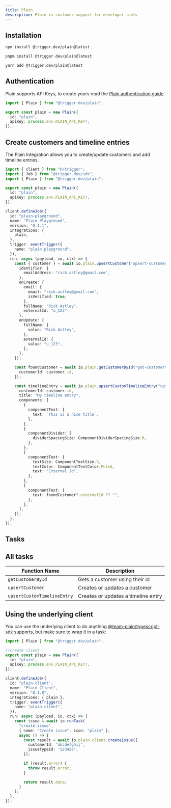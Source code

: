 ```yaml
---
title: Plain
description: Plain is customer support for developer tools
---
```


<Snippet file="integration-getting-started.mdx" />

## Installation

<CodeGroup>

```bash npm
npm install @trigger.dev/plain@latest
```

```bash pnpm
pnpm install @trigger.dev/plain@latest
```

```bash yarn
yarn add @trigger.dev/plain@latest
```

</CodeGroup>

## Authentication

Plain supports API Keys, to create yours read the [Plain authentication guide](https://www.plain.com/docs/graphql-api/authentication).

```ts
import { Plain } from "@trigger.dev/plain";

export const plain = new Plain({
  id: "plain",
  apiKey: process.env.PLAIN_API_KEY!,
});
```

## Create customers and timeline entries

The Plain Integration allows you to create/update customers and add timeline entries.

```ts
import { client } from "@/trigger";
import { Job } from "@trigger.dev/sdk";
import { Plain } from "@trigger.dev/plain";

export const plain = new Plain({
  id: "plain",
  apiKey: process.env.PLAIN_API_KEY!,
});

client.defineJob({
  id: "plain-playground",
  name: "Plain Playground",
  version: "0.1.1",
  integrations: {
    plain,
  },
  trigger: eventTrigger({
    name: "plain.playground",
  }),
  run: async (payload, io, ctx) => {
    const { customer } = await io.plain.upsertCustomer("upsert-customer", {
      identifier: {
        emailAddress: "rick.astley@gmail.com",
      },
      onCreate: {
        email: {
          email: "rick.astley@gmail.com",
          isVerified: true,
        },
        fullName: "Rick Astley",
        externalId: "u_123",
      },
      onUpdate: {
        fullName: {
          value: "Rick Astley",
        },
        externalId: {
          value: "u_123",
        },
      },
    });

    const foundCustomer = await io.plain.getCustomerById("get-customer", {
      customerId: customer.id,
    });

    const timelineEntry = await io.plain.upsertCustomTimelineEntry("upsert-timeline-entry", {
      customerId: customer.id,
      title: "My timeline entry",
      components: [
        {
          componentText: {
            text: `This is a nice title`,
          },
        },
        {
          componentDivider: {
            dividerSpacingSize: ComponentDividerSpacingSize.M,
          },
        },
        {
          componentText: {
            textSize: ComponentTextSize.S,
            textColor: ComponentTextColor.Muted,
            text: "External id",
          },
        },
        {
          componentText: {
            text: foundCustomer?.externalId ?? "",
          },
        },
      ],
    });
  },
});
```

## Tasks

## All tasks

| Function Name               | Description                         |
| --------------------------- | ----------------------------------- |
| `getCustomerById`           | Gets a customer using their id      |
| `upsertCustomer`            | Creates or updates a customer       |
| `upsertCustomTimelineEntry` | Creates or updates a timeline entry |

## Using the underlying client

You can use the underlying client to do anything [@team-plain/typescript-sdk](https://github.com/team-plain/typescript-sdk) supports, but make sure to wrap it in a task:

```ts
import { Plain } from "@trigger.dev/plain";

//create client
export const plain = new Plain({
  id: "plain",
  apiKey: process.env.PLAIN_API_KEY!,
});

client.defineJob({
  id: "plain-client",
  name: "Plain Client",
  version: "0.1.0",
  integrations: { plain },
  trigger: eventTrigger({
    name: "plain.client",
  }),
  run: async (payload, io, ctx) => {
    const issue = await io.runTask(
      "create-issue",
      { name: "Create issue", icon: "plain" },
      async () => {
        const result = await io.plain.client.createIssue({
          customerId: "abcdefghij",
          issueTypeId: "123456",
        });

        if (result.error) {
          throw result.error;
        }

        return result.data;
      }
    );
  },
});
```
